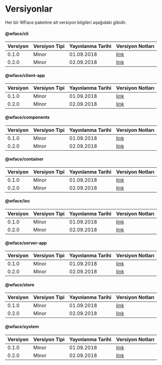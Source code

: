 
# Versiyonlar

Her bir WFace paketine ait versiyon bilgileri aşağıdaki gibidir. 

#### @wface/cli

| Versiyon | Versiyon Tipi     |Yayınlanma Tarihi | Versiyon Notları |
|----------|-------------------|------------------|------------------|
| 0.1.0    |   Minor           |    01.09.2018    | [<WIcon>link</WIcon>](https://jira.digiturk.com.tr/)  | 
| 0.2.0    |   Minor           | 02.09.2018       | [<WIcon>link</WIcon>](https://jira.digiturk.com.tr/)  | 

#### @wface/client-app

| Versiyon | Versiyon Tipi     |Yayınlanma Tarihi | Versiyon Notları |
|----------|-------------------|------------------|------------------|
| 0.1.0    |   Minor           |    01.09.2018    | [<WIcon>link</WIcon>](https://jira.digiturk.com.tr/)  | 
| 0.2.0    |   Minor           | 02.09.2018       | [<WIcon>link</WIcon>](https://jira.digiturk.com.tr/)  | 

#### @wface/components

| Versiyon | Versiyon Tipi     |Yayınlanma Tarihi | Versiyon Notları |
|----------|-------------------|------------------|------------------|
| 0.1.0    |   Minor           |    01.09.2018    | [<WIcon>link</WIcon>](https://jira.digiturk.com.tr/)  | 
| 0.2.0    |   Minor           | 02.09.2018       | [<WIcon>link</WIcon>](https://jira.digiturk.com.tr/)  | 

#### @wface/container

| Versiyon | Versiyon Tipi     |Yayınlanma Tarihi | Versiyon Notları |
|----------|-------------------|------------------|------------------|
| 0.1.0    |   Minor           |    01.09.2018    | [<WIcon>link</WIcon>](https://jira.digiturk.com.tr/)  | 
| 0.2.0    |   Minor           | 02.09.2018       | [<WIcon>link</WIcon>](https://jira.digiturk.com.tr/)  |

#### @wface/ioc

| Versiyon | Versiyon Tipi     |Yayınlanma Tarihi | Versiyon Notları |
|----------|-------------------|------------------|------------------|
| 0.1.0    |   Minor           |    01.09.2018    | [<WIcon>link</WIcon>](https://jira.digiturk.com.tr/)  | 
| 0.2.0    |   Minor           | 02.09.2018       | [<WIcon>link</WIcon>](https://jira.digiturk.com.tr/)  |

#### @wface/server-app

| Versiyon | Versiyon Tipi     |Yayınlanma Tarihi | Versiyon Notları |
|----------|-------------------|------------------|------------------|
| 0.1.0    |   Minor           |    01.09.2018    | [<WIcon>link</WIcon>](https://jira.digiturk.com.tr/)  | 
| 0.2.0    |   Minor           | 02.09.2018       | [<WIcon>link</WIcon>](https://jira.digiturk.com.tr/)  |

#### @wface/store

| Versiyon | Versiyon Tipi     |Yayınlanma Tarihi | Versiyon Notları |
|----------|-------------------|------------------|------------------|
| 0.1.0    |   Minor           |    01.09.2018    | [<WIcon>link</WIcon>](https://jira.digiturk.com.tr/)  | 
| 0.2.0    |   Minor           | 02.09.2018       | [<WIcon>link</WIcon>](https://jira.digiturk.com.tr/)  |

#### @wface/system

| Versiyon | Versiyon Tipi     |Yayınlanma Tarihi | Versiyon Notları |
|----------|-------------------|------------------|------------------|
| 0.1.0    |   Minor           |    01.09.2018    | [<WIcon>link</WIcon>](https://jira.digiturk.com.tr/)  | 
| 0.2.0    |   Minor           | 02.09.2018       | [<WIcon>link</WIcon>](https://jira.digiturk.com.tr/)  |